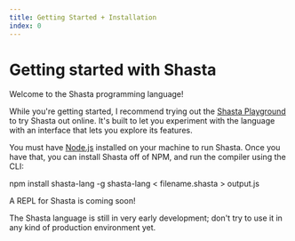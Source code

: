 ```yaml
---
title: Getting Started + Installation
index: 0
---
```



# Getting started with Shasta

Welcome to the Shasta programming language!

While you're getting started, I recommend trying out the [Shasta Playground](../playground) to try Shasta out online. It's built to let you experiment with the language with an interface that lets you explore its features.

You must have [Node.js] installed on your machine to run Shasta. Once you have that, you can install Shasta off of NPM, and run the compiler using the CLI:

<CodeBlock language="sh">

npm install shasta-lang -g
shasta-lang < filename.shasta > output.js

</CodeBlock>

<Info type="info">A REPL for Shasta is coming soon!</Info>

<Info type="warn">
  The Shasta language is still in very early development; don't try to use it in
  any kind of production environment yet.
</Info>

[Node.js]: https://nodejs.org/
